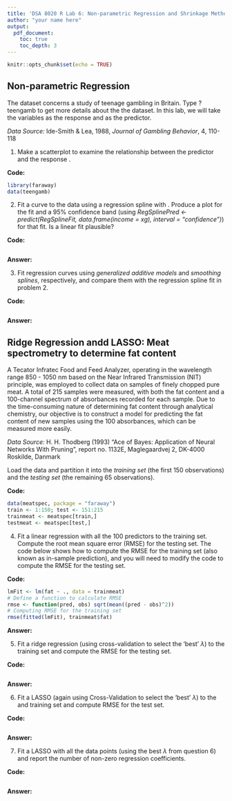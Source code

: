 ```yaml
---
title: 'DSA 8020 R Lab 6: Non-parametric Regression and Shrinkage Methods'
author: "your name here"
output:
  pdf_document:
    toc: true
    toc_depth: 3
---
```


```r
knitr::opts_chunk$set(echo = TRUE)
```


## Non-parametric Regression

The dataset \texttt{teengamb} concerns a study of teenage gambling in Britain.
Type ?teengamb to get more details about the the dataset.
In this lab, we will take the variables \texttt{gamble} as the response and \texttt{income} as the predictor.

*Data Source:* Ide-Smith & Lea, 1988, *Journal of Gambling Behavior*, 4, 110-118

1. Make a scatterplot to examine the relationship between the predictor \texttt{income} and the response \texttt{gamble}.

**Code:**

```r
library(faraway)
data(teengamb)
```

2. Fit a curve to the data using a regression spline with \texttt{df = 8}. Produce a plot for the fit and a 95% confidence band (using *RegSplinePred <- predict(RegSplineFit, data.frame(income = xg), interval = "confidence")*) for that fit. Is a linear fit plausible?  

**Code:**

```r

```

**Answer:**

3. Fit regression curves using *generalized additive models* and *smoothing splines*, respectively, and compare them with the regression spline fit in problem 2.

**Code:**

```r

```

**Answer:**

## Ridge Regression andd LASSO: Meat spectrometry to determine fat content

A Tecator Infratec Food and Feed Analyzer, operating in the wavelength range 850 - 1050 nm based on the Near Infrared Transmission (NIT) principle, was employed to collect data on samples of finely chopped pure meat. A total of 215 samples were measured, with both the fat content and a 100-channel spectrum of absorbances recorded for each sample. Due to the time-consuming nature of determining fat content through analytical chemistry, our objective is to construct a model for predicting the fat content of new samples using the 100 absorbances, which can be measured more easily.


*Data Source:* H. H. Thodberg (1993) "Ace of Bayes: Application of Neural Networks With Pruning", report no. 1132E, Maglegaardvej 2, DK-4000 Roskilde, Danmark

Load the data and partition it into the *training set* (the first 150 observations) and the *testing set* (the remaining 65 observations).

**Code:**

```r
data(meatspec, package = "faraway")
train <- 1:150; test <- 151:215
trainmeat <- meatspec[train,]
testmeat <- meatspec[test,]
```

4. Fit a linear regression with all the 100 predictors to the training set. Compute the root mean square error (RMSE) for the testing set. The code below shows how to compute the RMSE for the training set (also known as in-sample prediction), and you will need to modify the code to compute the RMSE for the testing set.

**Code:**

```r
lmFit <- lm(fat ~ ., data = trainmeat)
# Define a function to calculate RMSE
rmse <- function(pred, obs) sqrt(mean((pred - obs)^2))
# Computing RMSE for the training set
rmse(fitted(lmFit), trainmeat$fat)
```

**Answer:**

5. Fit a ridge regression (using cross-validation to select the 'best' $\lambda$) to the training set and compute the RMSE for the testing set.

**Code:**

```r

```

**Answer:**

6. Fit a LASSO (again using Cross-Validation to select the 'best' $\lambda$) to the and  training set and compute RMSE for the test set.

**Code:**

```r

```


**Answer:**

7. Fit a LASSO with all the data points (using the best $\lambda$ from question 6) and report the number of non-zero regression coefficients.

**Code:**

```r

```

**Answer:**
